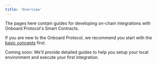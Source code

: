 ```yaml
---
title: 'Overview'
---
```


The pages here contain guides for developing on-chain integrations with Onboard Protocol's Smart Contracts.

If you are new to the Onboard Protocol, we recommend you start with the [basic concepts](/protocol-concepts) first.

Coming soon: We'll provide detailed guides to help you setup your local environment and execute your first integration.
